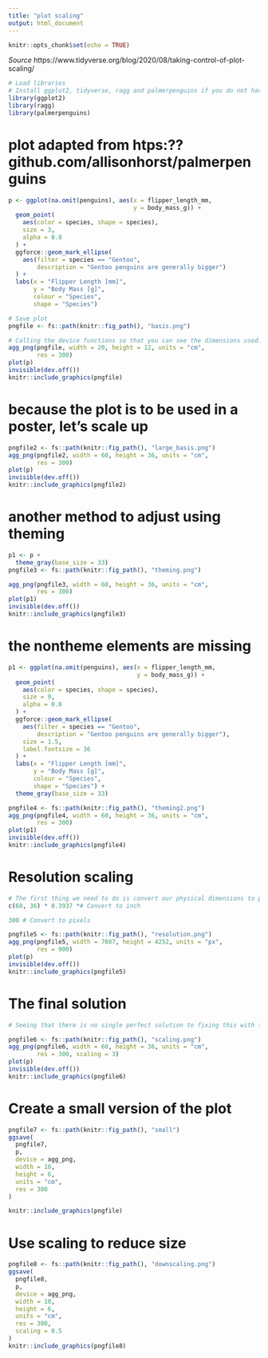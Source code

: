 ```yaml
---
title: "plot scaling"
output: html_document
---
```


```r
knitr::opts_chunk$set(echo = TRUE)
```


*Source* https://www.tidyverse.org/blog/2020/08/taking-control-of-plot-scaling/
```r
# Load libraries
# Install ggplot2, tidyverse, ragg and palmerpenguins if you do not have them
library(ggplot2)
library(ragg)
library(palmerpenguins)
```

# plot adapted from htps:??github.com/allisonhorst/palmerpenguins

```r
p <- ggplot(na.omit(penguins), aes(x = flipper_length_mm,
                                   y = body_mass_g)) +
  geom_point(
    aes(color = species, shape = species),
    size = 3,
    alpha = 0.8
  ) +
  ggforce::geom_mark_ellipse(
    aes(filter = species == "Gentoo",
        description = "Gentoo penguins are generally bigger")
  ) +
  labs(x = "Flipper Length [mm]", 
       y = "Body Mass [g]",
       colour = "Species",
       shape = "Species")
```

```r
# Save plot
pngfile <- fs::path(knitr::fig_path(), "basis.png")
```

```r
# Calling the device functions so that you can see the dimensions used.
agg_png(pngfile, width = 20, height = 12, units = "cm",
        res = 300)
plot(p)
invisible(dev.off())
knitr::include_graphics(pngfile)
```

# because the plot is to be used in a poster, let's scale up

```r
pngfile2 <- fs::path(knitr::fig_path(), "large_basis.png")
agg_png(pngfile2, width = 60, height = 36, units = "cm",
        res = 300)
plot(p)
invisible(dev.off())
knitr::include_graphics(pngfile2)
```

# another method to adjust using theming
```r
p1 <- p +
  theme_gray(base_size = 33)
pngfile3 <- fs::path(knitr::fig_path(), "theming.png")

agg_png(pngfile3, width = 60, height = 36, units = "cm",
        res = 300)
plot(p1)
invisible(dev.off())
knitr::include_graphics(pngfile3)
```

# the nontheme elements are missing
```r
p1 <- ggplot(na.omit(penguins), aes(x = flipper_length_mm,
                                    y = body_mass_g)) +
  geom_point(
    aes(color = species, shape = species),
    size = 9,
    alpha = 0.8
  ) +
  ggforce::geom_mark_ellipse(
    aes(filter = species == "Gentoo",
        description = "Gentoo penguins are generally bigger"),
    size = 1.5,
    label.fontsize = 36
  ) +
  labs(x = "Flipper Length [mm]",
       y = "Body Mass [g]",
       colour = "Species",
       shape = "Species") +
  theme_gray(base_size = 33)

pngfile4 <- fs::path(knitr::fig_path(), "theming2.png")
agg_png(pngfile4, width = 60, height = 36, units = "cm",
        res = 300)
plot(p1)
invisible(dev.off())
knitr::include_graphics(pngfile4)
```

# Resolution scaling
```r
# The first thing we need to do is convert our physical dimensions to pixel dimensions using our desired resolution. We want to end up with a 60x36cm plot at 300ppi. This gives us:
c(60, 36) * 0.3937 *# Convert to inch

300 # Convert to pixels
```
```r
pngfile5 <- fs::path(knitr::fig_path(), "resolution.png")
agg_png(pngfile5, width = 7087, height = 4252, units = "px",
        res = 900)
plot(p)
invisible(dev.off())
knitr::include_graphics(pngfile5)
```

# The final solution
```r
# Seeing that there is no single perfect solution to fixing this with the tools at our disposal, I’ve added a new argument to the *ragg* devices called scaling. It’s a multiplier that is applied to all absolute sizes, without interfering with the encoded dimensions of the output. Since we have increased the dimensions 3 times we set scaling = 3 to make sure that the absolute sized elements are keeping their relative size.

pngfile6 <- fs::path(knitr::fig_path(), "scaling.png")
agg_png(pngfile6, width = 60, height = 36, units = "cm",
        res = 300, scaling = 3)
plot(p)
invisible(dev.off())
knitr::include_graphics(pngfile6)
```


# Create a small version of the plot
```r
pngfile7 <- fs::path(knitr::fig_path(), "small")
ggsave(
  pngfile7,
  p,
  device = agg_png,
  width = 10,
  height = 6,
  units = "cm", 
  res = 300
)

knitr::include_graphics(pngfile)
```
# Use scaling to reduce size
```r
pngfile8 <- fs::path(knitr::fig_path(), "downscaling.png")
ggsave(
  pngfile8,
  p,
  device = agg_png,
  width = 10,
  height = 6,
  units = "cm",
  res = 300,
  scaling = 0.5
)
knitr::include_graphics(pngfile8)
```











